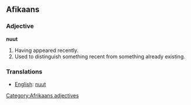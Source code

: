 ==Afikaans==
===Adjective===
'''nuut'''
#Having appeared recently.
#Used to distinguish something recent from something already existing.

===Translations===
*[[English]]: [[nuut]]

[[Category:Afrikaans adjectives]]